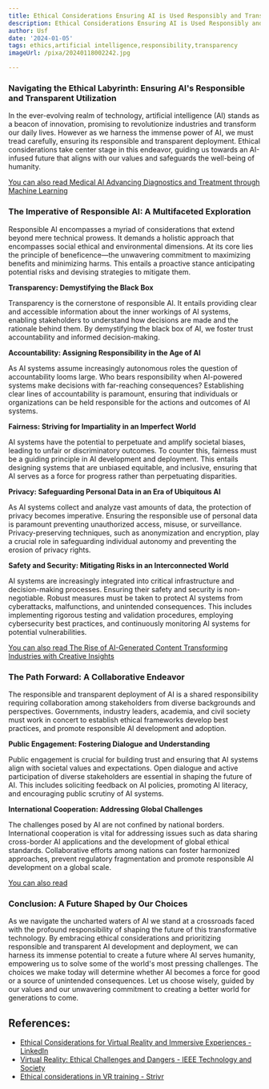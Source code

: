 ```yaml
---
title: Ethical Considerations Ensuring AI is Used Responsibly and Transparently
description: Ethical Considerations Ensuring AI is Used Responsibly and Transparently
author: Usf
date: '2024-01-05'
tags: ethics,artificial intelligence,responsibility,transparency
imageUrl: /pixa/20240118002242.jpg

---
```

### Navigating the Ethical Labyrinth: Ensuring AI's Responsible and Transparent Utilization

In the ever-evolving  realm of technology, artificial intelligence (AI) stands as a beacon of innovation, promising to revolutionize industries and transform our daily lives. However as we harness the immense power of AI, we must tread  carefully, ensuring its  responsible and transparent deployment. Ethical considerations take center stage  in  this endeavor, guiding us towards an AI-infused future that aligns with our values and safeguards the well-being of humanity.

[You can also read Medical AI Advancing Diagnostics and  Treatment through Machine Learning](Medical%20AI%20Advancing%20Diagnostics%20and%20Treatment%20through%20Machine%20Learning)


### The  Imperative of  Responsible AI: A Multifaceted Exploration

Responsible AI encompasses a myriad of considerations that extend beyond  mere technical prowess. It demands a holistic approach that encompasses social ethical and environmental dimensions. At  its  core lies the principle  of beneficence—the unwavering commitment to maximizing benefits and minimizing harms. This entails a proactive stance anticipating potential risks and devising strategies to mitigate them.

**Transparency: Demystifying the Black  Box**

Transparency is  the cornerstone of responsible  AI. It entails providing clear and accessible information about the inner workings of  AI systems, enabling stakeholders to understand how decisions are made and the rationale behind them. By demystifying  the black box of AI, we foster trust accountability and informed decision-making.

**Accountability: Assigning Responsibility in the Age of AI**

As AI systems assume increasingly autonomous roles  the question of accountability looms large.  Who bears responsibility when AI-powered systems make decisions with far-reaching consequences? Establishing  clear lines of accountability is paramount, ensuring that individuals or organizations can be held responsible for the actions and outcomes of AI  systems.

**Fairness: Striving for Impartiality in an Imperfect World**

AI systems have the potential to perpetuate  and  amplify societal biases, leading to unfair or discriminatory outcomes. To counter this, fairness must be a guiding principle  in AI development and deployment. This  entails designing systems that are unbiased equitable, and inclusive, ensuring that AI serves as a force  for progress rather than perpetuating disparities.

**Privacy: Safeguarding Personal Data in an Era of Ubiquitous AI**

As AI systems collect and analyze vast amounts of  data, the protection of privacy becomes imperative.  Ensuring the responsible use of personal data is paramount preventing unauthorized access, misuse, or surveillance. Privacy-preserving techniques, such as anonymization and  encryption, play a crucial role in safeguarding individual autonomy and preventing the erosion of privacy rights.

**Safety  and  Security: Mitigating Risks in an Interconnected World**

AI systems are increasingly integrated into critical infrastructure and  decision-making processes. Ensuring their safety and security is non-negotiable. Robust measures must be taken to protect AI systems from  cyberattacks, malfunctions, and unintended  consequences. This includes implementing rigorous testing  and validation procedures, employing cybersecurity  best practices,  and  continuously monitoring AI systems  for potential vulnerabilities.

[You can also read  The Rise of AI-Generated Content Transforming Industries with Creative Insights](The%20Rise%20of%20AI-Generated%20Content%20Transforming%20Industries%20with%20Creative%20Insights)


### The Path Forward: A Collaborative Endeavor

The responsible and transparent deployment of AI is  a shared responsibility requiring collaboration among stakeholders from diverse backgrounds and perspectives. Governments, industry  leaders,  academia,  and civil society must work in concert to establish ethical frameworks develop best  practices,  and promote responsible AI development and adoption.

**Public Engagement: Fostering Dialogue and Understanding**

Public engagement is crucial  for building trust and ensuring  that AI systems align with societal values  and expectations. Open dialogue and active participation of diverse stakeholders are essential in shaping the future of  AI. This includes soliciting  feedback on  AI policies, promoting AI literacy, and encouraging public scrutiny of AI systems.

**International Cooperation: Addressing Global Challenges**

The challenges posed by AI are not confined  by national borders. International cooperation  is vital for addressing issues such as data sharing cross-border AI applications and the development of global ethical  standards. Collaborative  efforts among nations can  foster harmonized approaches, prevent  regulatory fragmentation and promote responsible AI development on a global scale.

[You can also read ]()


### Conclusion: A  Future Shaped by Our  Choices

As we navigate the uncharted waters of  AI we stand at a  crossroads faced with the profound responsibility of shaping the future of this transformative technology.  By embracing ethical considerations and prioritizing responsible and transparent AI development  and deployment, we can harness  its immense potential to create a future where AI serves humanity, empowering us to solve some of the  world's most pressing challenges. The choices we make today will determine whether AI becomes a force for good or a source  of unintended consequences. Let us  choose  wisely, guided by  our values and our  unwavering  commitment to creating a better world for generations to come.

## References:
- [Ethical Considerations for Virtual Reality and Immersive Experiences - LinkedIn](https://www.linkedin.com/pulse/ethical-considerations-virtual-reality-immersive-tatiana-fern%C3%A1ndez)
- [Virtual Reality: Ethical Challenges and Dangers - IEEE Technology and Society](https://technologyandsociety.org/virtual-reality-ethical-challenges-and-dangers/)
- [Ethical considerations in VR training - Strivr](https://www.strivr.com/blog/ethics-of-vr-for-training/)

